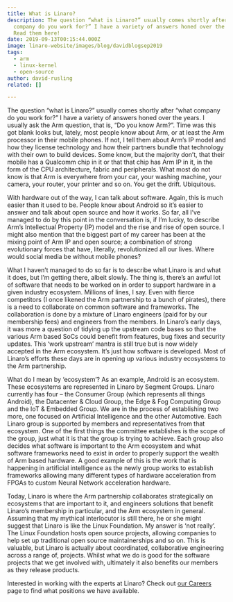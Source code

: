 ```yaml
---
title: What is Linaro?
description: The question “what is Linaro?” usually comes shortly after “what
  company do you work for?” I have a variety of answers honed over the years.
  Read them here!
date: 2019-09-13T00:15:44.000Z
image: linaro-website/images/blog/davidblogsep2019
tags:
  - arm
  - linux-kernel
  - open-source
author: david-rusling
related: []

---
```


The question “what is Linaro?” usually comes shortly after “what company do you work for?” I have a variety of answers honed over the years. I usually ask the Arm question, that is, “Do you know Arm?”. Time was this got blank looks but, lately, most people know about Arm, or at least the Arm processor in their mobile phones. If not, I tell them about Arm’s IP model and how they license technology and how their partners bundle that technology with their own to build devices. Some know, but the majority don’t, that their mobile has a Qualcomm chip in it or that that chip has Arm IP in it, in the form of the CPU architecture, fabric and peripherals. What most do not know is that Arm is everywhere from your car, your washing machine, your camera, your router, your printer and so on. You get the drift. Ubiquitous.

With hardware out of the way, I can talk about software. Again, this is much easier than it used to be. People know about Android so it’s easier to answer and talk about open source and how it works. So far, all I’ve managed to do by this point in the conversation is, if I’m lucky, to describe Arm’s Intellectual Property (IP) model and the rise and rise of open source. I might also mention that the biggest part of my career has been at the mixing point of Arm IP and open source; a combination of strong evolutionary forces that have, literally, revolutionized all our lives. Where would social media be without mobile phones?

What I haven’t managed to do so far is to describe what Linaro is and what it does, but I’m getting there, albeit slowly. The thing is, there’s an awful lot of software that needs to be worked on in order to support hardware in a given industry ecosystem. Millions of lines, I say. Even with fierce competitors (I once likened the Arm partnership to a bunch of pirates), there is a need to collaborate on common software and frameworks. The collaboration is done by a mixture of Linaro engineers (paid for by our membership fees) and engineers from the members. In Linaro’s early days, it was more a question of tidying up the upstream code bases so that the various Arm based SoCs could benefit from features, bug fixes and security updates. This ‘work upstream’ mantra is still true but is now widely accepted in the Arm ecosystem. It’s just how software is developed. Most of Linaro’s efforts these days are in opening up various industry ecosystems to the Arm partnership.

What do I mean by ‘ecosystem’? As an example, Android is an ecosystem. These ecosystems are represented in Linaro by Segment Groups. Linaro currently has four – the Consumer Group (which represents all things Android), the Datacenter & Cloud Group, the Edge & Fog Computing Group and the IoT & Embedded Group. We are in the process of establishing two more, one focused on Artificial Intelligence and the other Automotive. Each Linaro group is supported by members and representatives from that ecosystem. One of the first things the committee establishes is the scope of the group, just what it is that the group is trying to achieve. Each group also decides what software is important to the Arm ecosystem and what software frameworks need to exist in order to properly support the wealth of Arm based hardware. A good example of this is the work that is happening in artificial intelligence as the newly group works to establish frameworks allowing many different types of hardware acceleration from FPGAs to custom Neural Network acceleration hardware.

Today, Linaro is where the Arm partnership collaborates strategically on ecosystems that are important to it, and engineers solutions that benefit Linaro’s membership in particular, and the Arm ecosystem in general. Assuming that my mythical interlocutor is still there, he or she might suggest that Linaro is like the Linux Foundation. My answer is ‘not really’. The Linux Foundation hosts open source projects, allowing companies to help set up traditional open source maintainerships and so on. This is valuable, but Linaro is actually about coordinated, collaborative engineering across a range of, projects. Whilst what we do is good for the software projects that we get involved with, ultimately it also benefits our members as they release products.

I﻿nterested in working with the experts at Linaro? Check out [our Careers](https://www.linaro.org/careers/) page to find what positions we have available.

